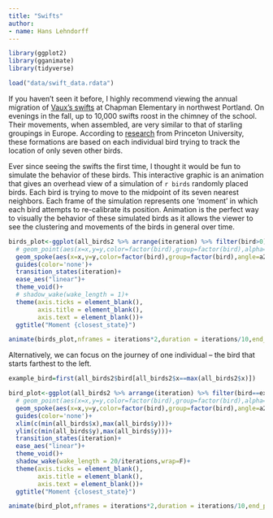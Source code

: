```yaml
---
title: "Swifts"
author:
- name: Hans Lehndorff
---
```


```r
library(ggplot2)
library(gganimate)
library(tidyverse)

load("data/swift_data.rdata")
```

If you haven't seen it before, I highly recommend viewing the annual migration of [Vaux's swifts](https://audubonportland.org/go-outside/swift-watch/) at Chapman Elementary in northwest Portland. On evenings in the fall, up to 10,000 swifts roost in the chimney of the school. Their movements, when assembled, are very similar to that of starling groupings in Europe. According to [research](https://www.princeton.edu/news/2013/02/07/birds-feather-track-seven-neighbors-flock-together) from Princeton University, these formations are based on each individual bird trying to track the location of only seven other birds.

Ever since seeing the swifts the first time, I thought it would be fun to simulate the behavior of these birds. This interactive graphic is an animation that gives an overhead view of a simulation of `r birds` randomly placed birds. Each bird is trying to move to the midpoint of its seven nearest neighbors. Each frame of the simulation represents one 'moment' in which each bird attempts to re-calibrate its position. Animation is the perfect way to visually the behavior of these simulated birds as it allows the viewer to see the clustering and movements of the birds in general over time.

```r
birds_plot<-ggplot(all_birds2 %>% arrange(iteration) %>% filter(bird>0))+
  # geom_point(aes(x=x,y=y,color=factor(bird),group=factor(bird),alpha=iteration))+
  geom_spoke(aes(x=x,y=y,color=factor(bird),group=factor(bird),angle=a2),radius=1,arrow=arrow(type = "closed",length = unit(3/range,"inches")))+
  guides(color='none')+
  transition_states(iteration)+
  ease_aes("linear")+
  theme_void()+
  # shadow_wake(wake_length = 1)+
  theme(axis.ticks = element_blank(),
        axis.title = element_blank(),
        axis.text = element_blank())+
  ggtitle("Moment {closest_state}")

animate(birds_plot,nframes = iterations*2,duration = iterations/10,end_pause = 10,renderer = gifski_renderer())  

```

Alternatively, we can focus on the journey of one individual -- the bird that starts farthest to the left.

```r

example_bird=first(all_birds2$bird[all_birds2$x==max(all_birds2$x)])

bird_plot<-ggplot(all_birds2 %>% arrange(iteration) %>% filter(bird==example_bird))+
  # geom_point(aes(x=x,y=y,color=factor(bird),group=factor(bird),alpha=iteration))+
  geom_spoke(aes(x=x,y=y,color=factor(bird),group=factor(bird),angle=a2),radius=1,arrow=arrow(type = "closed",length = unit(3/range,"inches")))+
  guides(color='none')+
  xlim(c(min(all_birds$x),max(all_birds$y)))+
  ylim(c(min(all_birds$y),max(all_birds$y)))+
  transition_states(iteration)+
  ease_aes("linear")+
  theme_void()+
  shadow_wake(wake_length = 20/iterations,wrap=F)+
  theme(axis.ticks = element_blank(),
        axis.title = element_blank(),
        axis.text = element_blank())+
  ggtitle("Moment {closest_state}")

animate(bird_plot,nframes = iterations*2,duration = iterations/10,end_pause = 10,renderer = gifski_renderer())  
```
